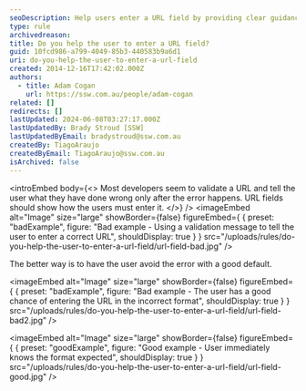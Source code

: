 ```yaml
---
seoDescription: Help users enter a URL field by providing clear guidance on expected format and syntax.
type: rule
archivedreason:
title: Do you help the user to enter a URL field?
guid: 10fcd986-a799-4049-85b3-440583b9a6d1
uri: do-you-help-the-user-to-enter-a-url-field
created: 2014-12-16T17:42:02.000Z
authors:
  - title: Adam Cogan
    url: https://ssw.com.au/people/adam-cogan
related: []
redirects: []
lastUpdated: 2024-06-08T03:27:17.000Z
lastUpdatedBy: Brady Stroud [SSW]
lastUpdatedByEmail: bradystroud@ssw.com.au
createdBy: TiagoAraujo
createdByEmail: TiagoAraujo@ssw.com.au
isArchived: false
---
```


<introEmbed
  body={<>
Most developers seem to validate a URL and tell the user what they have done wrong only after the error happens. URL fields should show how the users must enter it.
  </>}
/>
<imageEmbed
  alt="Image"
  size="large"
  showBorder={false}
  figureEmbed={ {
    preset: "badExample",
    figure: "Bad example - Using a validation message to tell the user to enter a correct                         URL",
    shouldDisplay: true
  } }
  src="/uploads/rules/do-you-help-the-user-to-enter-a-url-field/url-field-bad.jpg"
/>

The better way is to have the user avoid the error with a good default.

<imageEmbed
  alt="Image"
  size="large"
  showBorder={false}
  figureEmbed={ {
    preset: "badExample",
    figure: "Bad example - The user has a good chance of entering the URL in the incorrect format",
    shouldDisplay: true
  } }
  src="/uploads/rules/do-you-help-the-user-to-enter-a-url-field/url-field-bad2.jpg"
/>

<imageEmbed
  alt="Image"
  size="large"
  showBorder={false}
  figureEmbed={ {
    preset: "goodExample",
    figure: "Good example - User immediately knows the format expected",
    shouldDisplay: true
  } }
  src="/uploads/rules/do-you-help-the-user-to-enter-a-url-field/url-field-good.jpg"
/>
